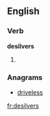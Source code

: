 ==English==

===Verb===
'''desilvers'''

# {{third-person singular of|[[desilver]]}}

===Anagrams===
* [[driveless#English|driveless]]

[[fr:desilvers]]